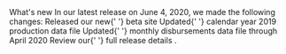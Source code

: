 
<Box fontWeight="normal">
  <Box component="h2" m={0}>What's new</Box>
  <Box fontSize="body2" style={{ marginBottom: 10 }}>
    In our latest release on June 4, 2020, we made the following changes:
  </Box>
  <List aria-label="whats new list">
    <ListItem style={{ display: 'flex', paddingBottom: 15 }} disableGutters>
      <ListItemIcon>
        <FiberManualRecordRoundedIcon style={{ fontSize: 10, marginRight: 5 }} />
      </ListItemIcon>
      <ListItemText>
        Released our new{' '}
        <Link href='https://beta-nrrd.app.cloud.gov'>
        beta site
        </Link>
      </ListItemText>
    </ListItem>
    <ListItem style={{ display: 'flex', paddingBottom: 15 }}>
      <ListItemIcon>
        <FiberManualRecordRoundedIcon style={{ fontSize: 10, marginRight: 5 }} />
      </ListItemIcon>
      <ListItemText>
        Updated{' '}
        <Link href='https://beta-nrrd.app.cloud.gov/downloads/production'>
          calendar year 2019 production data file
        </Link>
      </ListItemText>
    </ListItem>
    <ListItem style={{ display: 'flex', paddingBottom: 15 }}>
      <ListItemIcon>
        <FiberManualRecordRoundedIcon style={{ fontSize: 10, marginRight: 5 }} />
      </ListItemIcon>
      <ListItemText>
        Updated{' '}
        <Link href='https://beta-nrrd.app.cloud.gov/downloads/disbursements-by-month/'>
          monthly disbursements data file through April 2020
        </Link>
      </ListItemText>
    </ListItem>
  </List>
  <Typography variant="body2">
        Review our{' '}
    <Link href='https://github.com/ONRR/nrrd/releases'>
          full release details
    </Link>.
  </Typography>
</Box>
